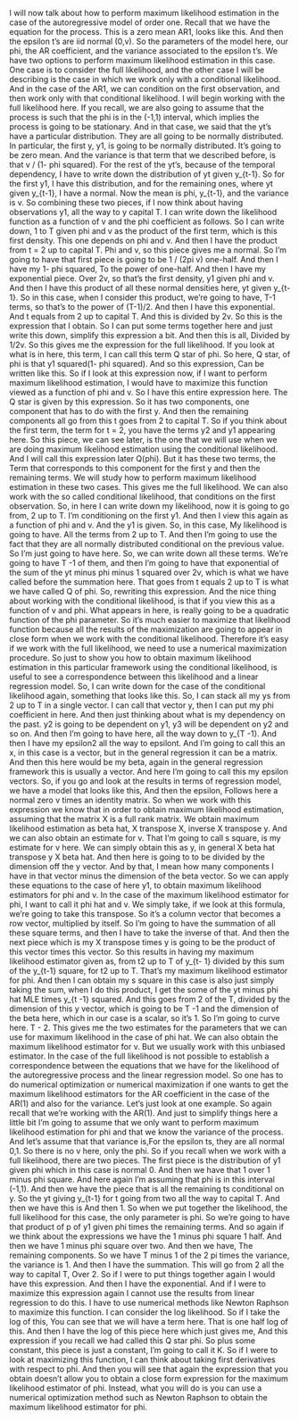 <!-- transcript of https://www.coursera.org/learn/bayesian-statistics-time-series-analysis/lecture/lmIXO/maximum-likelihood-estimation-in-the-ar-1 -->



I will now talk about how to perform maximum likelihood estimation in the case of the autoregressive model of order one. 
Recall that we have the equation for
the process. This is a zero mean AR1, looks like this. 
And then the epsilon t's are iid normal (0,v). 
So the parameters of the model here, our phi, the AR coefficient, and the variance associated to the epsilon t's. 
We have two options to perform maximum
likelihood estimation in this case. One case is to consider the full
likelihood, and the other case I will be describing is the case in which we work
only with a conditional likelihood. And in the case of the AR1,
we can condition on the first observation, and then work only with that conditional
likelihood. 
I will begin working with
the full likelihood here. 
If you recall, we are also going
to assume that the process is such that the phi is
in the (-1,1) interval, which implies the process
is going to be stationary. 
And in that case, we said that the yt's
have a particular distribution. 
They are all going to be
normally distributed. In particular, the first y, y1,
is going to be normally distributed. It's going to be zero mean. 
And the variance is that term
that we described before, is that v / (1- phi squared). For the rest of the yt's,
because of the temporal dependency, I have to write down
the distribution of yt given y_{t-1}. 
So for the first y1,
I have this distribution, and for the remaining ones, where yt given y_{t-1}, I have a normal. Now the mean is phi, y_{t-1},
and the variance is v. So combining these two pieces,
if I now think about having observations y1,
all the way to y capital T. I can write down the likelihood
function as a function of v and the phi coefficient as follows. So I can write down, 1 to T given phi and v as the product of the first term, which is this first density. This one depends on phi and v. And then I have the product
from t = 2 up to capital T. Phi and v, so
this piece gives me a normal. So I'm going to have that first piece is going to be 1 / (2pi v) one-half. And then I have my 1- phi squared,
To the power of one-half. And then I have my exponential piece. Over 2v, so that's the first density,
y1 given phi and v. And then I have this product of all these
normal densities here, yt given y_{t-1}. So in this case, when I consider
this product, we're going to have, T-1 terms, so
that's to the power of (T-1)/2. And then I have this exponential. And t equals from 2 up to capital T. And this is divided by 2v. So this is the expression that I obtain. So I can put some terms together here and just write this down,
simplify this expression a bit. And then this is all, Divided by 1/2v. So this gives me the expression for
the full likelihood. If you look at what is in here, this term, I can call this term Q star of phi. So here, Q star, of phi is that y1 squared(1- phi squared). And so this expression, Can be written like this. So if I look at this expression now, if I want to perform maximum
likelihood estimation, I would have to maximize this function
viewed as a function of phi and v. So I have this entire expression here. The Q star is given by this expression. So it has two components, one component
that has to do with the first y. And then the remaining components all go
from this t goes from 2 to capital T. So if you think about the first term,
the term for t = 2, you have the terms y2 and
y1 appearing here. So this piece, we can see later,
is the one that we will use when we are doing maximum likelihood estimation
using the conditional likelihood. And I will call this
expression later Q(phi). But it has these two terms,
the Term that corresponds to this component for the first y and
then the remaining terms. We will study how to perform maximum
likelihood estimation in these two cases. This gives me the full likelihood. We can also work with the so
called conditional likelihood, that conditions on the first observation. So, in here I can write
down my likelihood, now it is going to go from, 2 up to T. I'm conditioning on the first y1. And then I view this again
as a function of phi and v. And the y1 is given. So, in this case,
My likelihood is going to have. All the terms from 2 up to T. And then I'm going to use the fact
that they are all normally distributed conditional on the previous value. So I'm just going to have here. So, we can write down all these terms. We're going to have T -1 of them, and then I'm going to have that
exponential of the sum of the yt minus phi minus 1 squared over 2v, which is what we have called
before the summation here. That goes from t equals 2 up to T
is what we have called Q of phi. So, rewriting this expression. And the nice thing about working
with the conditional likelihood, is that if you view this
as a function of v and phi. What appears in here, is really going to be a quadratic
function of the phi parameter. So it's much easier to maximize
that likelihood function because all the results of the maximization
are going to appear in close form when we work with
the conditional likelihood. Therefore it's easy if we work
with the full likelihood, we need to use a numerical
maximization procedure. So just to show you how to obtain
maximum likelihood estimation in this particular framework using
the conditional likelihood, is useful to see a correspondence
between this likelihood and a linear regression model. So, I can write down for the case of
the conditional likelihood again, something that looks like this. So, I can stack all my ys from
2 up to T in a single vector. I can call that vector y,
then I can put my phi coefficient in here. And then just thinking about what
is my dependency on the past. y2 is going to be dependent on y1,
y3 will be dependent on y2 and so on. And then I'm going to have here, all the way down to y_{T -1}. And then I have my epsilon2 all the way to epsilont. And I'm going to call this an x,
in this case is a vector, but in the general regression
it can be a matrix. And then this here would be my beta, again in the general regression
framework this is usually a vector. And here I'm going to call
this my epsilon vectors. So, if you go and look at the results
in terms of regression model, we have a model that looks like this, And then the epsilon, Follows here a normal zero v times an identity matrix. So when we work with this
expression we know that in order to obtain maximum likelihood estimation, assuming that the matrix
X is a full rank matrix. We obtain maximum likelihood estimation as beta hat, X transpose X, inverse X transpose y. And we can also obtain an estimate for v. That I'm going to call s square,
is my estimate for v here. We can simply obtain this as y, in general X beta hat
transpose y X beta hat. And then here is going to to be divided by the dimension off the y vector. And by that,
I mean how many components I have in that vector minus the dimension
of the beta vector. So we can apply these equations
to the case of here y1, to obtain maximum likelihood
estimators for phi and v. In the case of the maximum
likelihood estimator for phi, I want to call it phi hat and v. We simply take,
if we look at this formula, we're going to take this transpose. So it's a column vector that becomes
a row vector, multiplied by itself. So I'm going to have the summation
of all these square terms, and then I have to take the inverse of that. And then the next piece which
is my X transpose times y is going to be the product of
this vector times this vector. 
So this results in having my maximum likelihood estimator given as, from t2 up to T of y_{t- 1} divided by this sum of the y_{t-1} square, for t2 up to T. That's my maximum likelihood estimator for
phi. And then I can obtain my s square in this case is also just simply taking the sum, when I do this product, I get the some of the yt minus phi hat MLE times y_{t -1} squared. And this goes from 2 of the T, divided by the dimension of this y vector, which is going to be T -1 and
the dimension of the beta here, which in our case is a scalar, so it's 1. 
So I'm going to curve here. T - 2.
This gives me the two estimates for the parameters that we can use for maximum likelihood in the case of phi hat. 
We can also obtain the maximum likelihood estimator for v. 
But we usually work with this unbiased estimator. 
In the case of the full likelihood is not possible to establish a correspondence between the equations that we have for the likelihood of the autoregressive process and the linear regression model. 
So one has to do numerical optimization or numerical maximization if one wants to get the maximum likelihood estimators for the AR coefficient in the case of the AR(1) and also for the variance. 
Let's just look at one example. 
So again recall that we're working with the AR(1). 
And just to simplify things here a little bit I'm going to assume that we only want to perform maximum likelihood estimation for phi and that we know the variance of the process. 
And let's assume that that variance is,For the epsilon ts, they are all normal 0,1. 
So there is no v here, only the phi. So if you recall when we work with
a full likelihood, there are two pieces. 
The first piece is the distribution of y1 given phi which in
this case is normal 0. And then we have that 1
over 1 minus phi square. And here again I'm assuming that
phi is in this interval (-1,1). And then we have the piece that is all
the remaining ts conditional on y. So the yt giving y_{t-1} for
t going from two all the way to capital T. And then we have this is And then 1. So when we put together the likelihood, the full likelihood for this case,
the only parameter is phi. So we're going to have that product of p of y1 given phi times
the remaining terms. And so again if we think about the expressions we have the 1 minus phi square 1 half. And then we have 1 minus phi square over two. And then we have,
The remaining components. So we have T minus 1 of the 2 pi
times the variance, the variance is 1. 
And then I have the summation. This will go from 2 all the way to capital T, Over 2. 
So if I were to put things together again I would have this expression. 
And then I have the exponential. 
And if I were to maximize this expression again I cannot use the results from linear regression to do this. 
I have to use numerical methods like Newton Raphson to maximize this function. 
I can consider the log likelihood. So if I take the log of this, You can see that we will have a term here. 
That is one half log of this. 
And then I have the log of this piece here which just gives me, And this expression if you recall we had called this Q star phi. 
So plus some constant, this piece is just a constant, I'm going to call it K. 
So if I were to look at maximizing this function, I can think about taking first derivatives with respect to phi. 
And then you will see that again the expression that you obtain doesn't allow you to obtain a close form expression for the maximum likelihood estimator of phi. 
Instead, what you will do is you can use a numerical optimization method such as Newton Raphson to obtain the maximum likelihood estimator for phi.